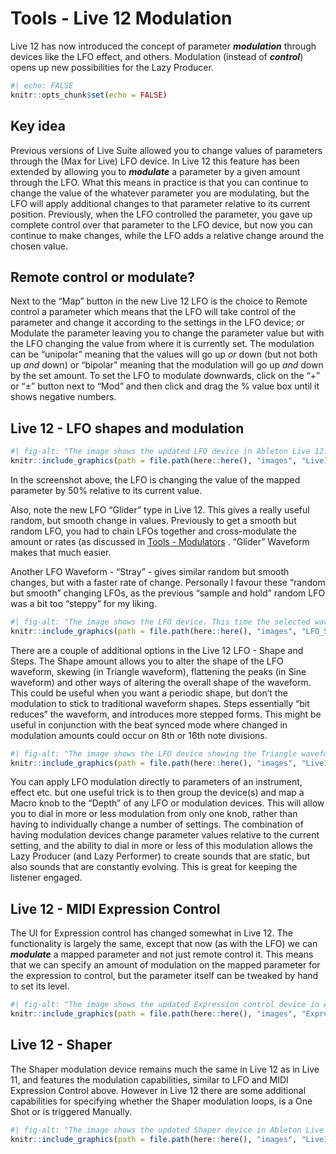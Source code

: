 # Tools - Live 12 Modulation

Live 12 has now introduced the concept of parameter ***modulation*** through
devices like the LFO effect, and others. Modulation (instead of ***control***)
opens up new possibilities for the Lazy Producer.

```r
#| echo: FALSE
knitr::opts_chunk$set(echo = FALSE)
```

::: callout-tip
## Key idea

Previous versions of Live Suite allowed you to change values of parameters
through the (Max for Live) LFO device. In Live 12 this feature has been extended
by allowing you to ***modulate*** a parameter by a given amount through the LFO.
What this means in practice is that you can continue to change the value of the
whatever parameter you are modulating, but the LFO will apply additional changes
to that parameter relative to its current position. Previously, when the LFO
controlled the parameter, you gave up complete control over that parameter to
the LFO device, but now you can continue to make changes, while the LFO adds a
relative change around the chosen value.

::: 

## Remote control or modulate?

Next to the "Map" button in the new Live 12 LFO is the choice to Remote control 
a parameter which means that the LFO will take control of the parameter and 
change it according to the settings in the LFO device; or Modulate the parameter
leaving you to change the parameter value but with the LFO changing the value 
from where it is currently set. The modulation can be "unipolar" meaning that 
the values will go up *or* down (but not both up *and* down) or "bipolar" 
meaning that the modulation will go up *and* down by the set amount. To set the 
LFO to modulate downwards, click on the "+" or "±" button next to "Mod" and then
click and drag the % value box until it shows negative numbers.

## Live 12 - LFO shapes and modulation

```r
#| fig-alt: "The image shows the updated LFO device in Ableton Live 12. Next to the Map button there is now a Mod button which allows you to switch between Modulation and Remote controlling parameters. There is a ± button next to that which can modulate using unipolar or bipolar values. The new Glider waveform is selected."
knitr::include_graphics(path = file.path(here::here(), "images", "Live12_LFO_Glider.png"))
```

In the screenshot above, the LFO is changing the value of the mapped parameter
by 50% relative to its current value.

Also, note the new LFO "Glider" type in Live 12. This gives a really useful
random, but smooth change in values. Previously to get a smooth but random LFO,
you had to chain LFOs together and cross-modulate the amount or rates (as
discussed in 
[Tools - Modulators](007-Tools-Modulators.qmd)
. "Glider" Waveform makes
that much easier.

Another LFO Waveform - "Stray" - gives similar random but smooth changes, but
with a faster rate of change. Personally I favour these "random but smooth"
changing LFOs, as the previous "sample and hold" random LFO was a bit too
"steppy" for my liking.

```r
#| fig-alt: "The image shows the LFO device. This time the selected waveform is the Stray shape which is smooth but random."
knitr::include_graphics(path = file.path(here::here(), "images", "LFO_Stray.png"))
```

There are a couple of additional options in the Live 12 LFO - Shape and Steps.
The Shape amount allows you to alter the shape of the LFO waveform, skewing (in
Triangle waveform), flattening the peaks (in Sine waveform) and other ways of
altering the overall shape of the waveform. This could be useful when you want a
periodic shape, but don't the modulation to stick to traditional waveform
shapes. Steps essentially "bit reduces" the waveform, and introduces more
stepped forms. This might be useful in conjunction with the beat synced mode
where changed in modulation amounts could occur on 8th or 16th note divisions.

```r
#| fig-alt: "The image shows the LFO device showing the Triangle waveform, but with 8 steps per cycle, so the waveform is stepping rather than smooth."
knitr::include_graphics(path = file.path(here::here(), "images", "Live12_LFO_shape_steps.png"))
```

You can apply LFO modulation directly to parameters of an instrument, effect
etc. but one useful trick is to then group the device(s) and map a Macro knob to
the "Depth" of any LFO or modulation devices. This will allow you to dial in
more or less modulation from only one knob, rather than having to individually
change a number of settings. The combination of having modulation devices change
parameter values relative to the current setting, and the ability to dial in
more or less of this modulation allows the Lazy Producer (and Lazy Performer) to
create sounds that are static, but also sounds that are constantly evolving.
This is great for keeping the listener engaged.

## Live 12 - MIDI Expression Control

The UI for Expression control has changed somewhat in Live 12. The functionality
is largely the same, except that now (as with the LFO) we can ***modulate*** a
mapped parameter and not just remote control it. This means that we can specify
an amount of modulation on the mapped parameter for the expression to control,
but the parameter itself can be tweaked by hand to set its level.

```r
#| fig-alt: "The image shows the updated Expression control device in Ableton Live 12. The image shows velocity modulating a parameter. Output range is set to Unipolar and 50% slider. We're also using the Curve dial to change the shape of the modulation. In the middle of the device is a graphical representation of how the velocity values are mapped to output values."
knitr::include_graphics(path = file.path(here::here(), "images", "Expression_Control_Live12.png"))
```

## Live 12 - Shaper

The Shaper modulation device remains much the same in Live 12 as in Live 11, and
features the modulation capabilities, similar to LFO and MIDI Expression Control
above. However in Live 12 there are some additional capabilities for specifying
whether the Shaper modulation loops, is a One Shot or is triggered Manually.

```r
#| fig-alt: "The image shows the updated Shaper device in Ableton Live 12. The device can now modulate parameters. There are buttons on the right hand side to select whether the shape is Looped, 1-shot or Manual trigger. The output modulation shape can also be smoothed."
knitr::include_graphics(path = file.path(here::here(), "images", "Live12_Shaper.png"))
```
